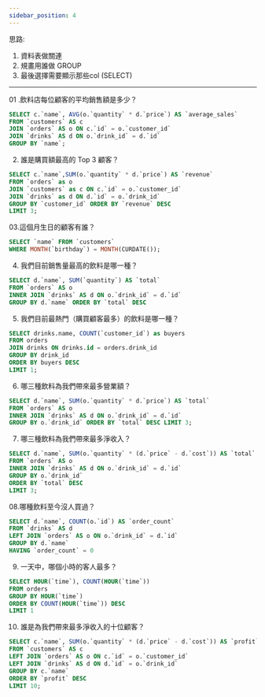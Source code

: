 ```yaml
---
sidebar_position: 4
---
```



思路:
1. 資料表做關連 
2. 規畫用誰做 GROUP 
3. 最後選擇需要顯示那些col (SELECT)

---

01 .飲料店每位顧客的平均銷售額是多少？

```sql
SELECT c.`name`, AVG(o.`quantity` * d.`price`) AS `average_sales`
FROM `customers` AS c
JOIN `orders` AS o ON c.`id` = o.`customer_id`
JOIN `drinks` AS d ON o.`drink_id` = d.`id`
GROUP BY `name`;
```

02. 誰是購買額最高的 Top 3 顧客？

```sql
SELECT c.`name`,SUM(o.`quantity` * d.`price`) AS `revenue`
FROM `orders` as o
JOIN `customers` as c ON c.`id` = o.`customer_id`
JOIN `drinks` as d ON d.`id` = o.`drink_id`
GROUP BY `customer_id` ORDER BY `revenue` DESC
LIMIT 3;
```

03.這個月生日的顧客有誰？

```sql
SELECT `name` FROM `customers`
WHERE MONTH(`birthday`) = MONTH(CURDATE());
```

04. 我們目前銷售量最高的飲料是哪一種？

```sql
SELECT d.`name`, SUM(`quantity`) AS `total`
FROM `orders` AS o
INNER JOIN `drinks` AS d ON o.`drink_id` = d.`id`
GROUP BY d.`name` ORDER BY `total` DESC
```

05. 我們目前最熱門（購買顧客最多）的飲料是哪一種？

```sql
SELECT drinks.name, COUNT(`customer_id`) as buyers
FROM orders
JOIN drinks ON drinks.id = orders.drink_id
GROUP BY drink_id
ORDER BY buyers DESC
LIMIT 1;
```

06. 哪三種飲料為我們帶來最多營業額？

```sql
SELECT d.`name`, SUM(o.`quantity` * d.`price`) AS `total`
FROM `orders` AS o
INNER JOIN `drinks` AS d ON o.`drink_id` = d.`id`
GROUP BY o.`drink_id` ORDER BY `total` DESC LIMIT 3;
```

07. 哪三種飲料為我們帶來最多淨收入？

```sql
SELECT d.`name`, SUM(o.`quantity` * (d.`price` - d.`cost`)) AS `total`
FROM `orders` AS o
INNER JOIN `drinks` AS d ON o.`drink_id` = d.`id`
GROUP BY o.`drink_id`
ORDER BY `total` DESC
LIMIT 3;
```

08.哪種飲料至今沒人買過？

```sql
SELECT d.`name`, COUNT(o.`id`) AS `order_count`
FROM `drinks` AS d
LEFT JOIN `orders` AS o ON o.`drink_id` = d.`id`
GROUP BY d.`name`
HAVING `order_count` = 0
```

09. 一天中，哪個小時的客人最多？

```sql
SELECT HOUR(`time`), COUNT(HOUR(`time`))
FROM orders
GROUP BY HOUR(`time`)
ORDER BY COUNT(HOUR(`time`)) DESC
LIMIT 1
```

10. 誰是為我們帶來最多淨收入的十位顧客？

```sql
SELECT c.`name`, SUM(o.`quantity` * (d.`price` - d.`cost`)) AS `profit`
FROM `customers` AS c
LEFT JOIN `orders` AS o ON c.`id` = o.`customer_id`
LEFT JOIN `drinks` AS d ON d.`id` = o.`drink_id`
GROUP BY c.`name`
ORDER BY `profit` DESC
LIMIT 10;
```
